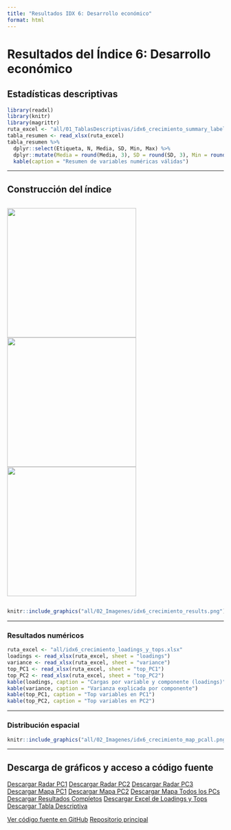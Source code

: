 ```yaml
---
title: "Resultados IDX 6: Desarrollo económico"
format: html
---
```


# Resultados del Índice 6: Desarrollo económico

## Estadísticas descriptivas

```r
library(readxl)
library(knitr)
library(magrittr)
ruta_excel <- "all/01_TablasDescriptivas/idx6_crecimiento_summary_labels.xlsx"
tabla_resumen <- read_xlsx(ruta_excel)
tabla_resumen %>%
  dplyr::select(Etiqueta, N, Media, SD, Min, Max) %>%
  dplyr::mutate(Media = round(Media, 3), SD = round(SD, 3), Min = round(Min, 3), Max = round(Max, 3)) %>%
  kable(caption = "Resumen de variables numéricas válidas")
```

---

## Construcción del índice

<div style="display: flex; gap: 10px; justify-content: center; align-items: center;">
  <img src="all/idx6_crecimiento_radar_PC1.png" width="300px" />
  <img src="all/idx6_crecimiento_radar_PC2.png" width="300px" />
  <img src="all/idx6_crecimiento_radar_PC3.png" width="300px" />
</div>

```r
knitr::include_graphics("all/02_Imagenes/idx6_crecimiento_results.png")
```

---

### Resultados numéricos

```r
ruta_excel <- "all/idx6_crecimiento_loadings_y_tops.xlsx"
loadings <- read_xlsx(ruta_excel, sheet = "loadings")
variance <- read_xlsx(ruta_excel, sheet = "variance")
top_PC1 <- read_xlsx(ruta_excel, sheet = "top_PC1")
top_PC2 <- read_xlsx(ruta_excel, sheet = "top_PC2")
kable(loadings, caption = "Cargas por variable y componente (loadings)")
kable(variance, caption = "Varianza explicada por componente")
kable(top_PC1, caption = "Top variables en PC1")
kable(top_PC2, caption = "Top variables en PC2")
```

---

### Distribución espacial

```r
knitr::include_graphics("all/02_Imagenes/idx6_crecimiento_map_pcall.png")
```

---

## Descarga de gráficos y acceso a código fuente

<div class="btn-group" role="group">
  <a href="all/idx6_crecimiento_radar_PC1.png" class="btn btn-primary" download>Descargar Radar PC1</a>
  <a href="all/idx6_crecimiento_radar_PC2.png" class="btn btn-primary" download>Descargar Radar PC2</a>
  <a href="all/idx6_crecimiento_radar_PC3.png" class="btn btn-primary" download>Descargar Radar PC3</a>
  <a href="all/02_Imagenes/idx6_crecimiento_map_pc1.png" class="btn btn-info" download>Descargar Mapa PC1</a>
  <a href="all/02_Imagenes/idx6_crecimiento_map_pc2.png" class="btn btn-info" download>Descargar Mapa PC2</a>
  <a href="all/02_Imagenes/idx6_crecimiento_map_pcall.png" class="btn btn-info" download>Descargar Mapa Todos los PCs</a>
  <a href="all/02_Imagenes/idx6_crecimiento_results.png" class="btn btn-success" download>Descargar Resultados Completos</a>
  <a href="all/idx6_crecimiento_loadings_y_tops.xlsx" class="btn btn-warning" download>Descargar Excel de Loadings y Tops</a>
  <a href="all/01_TablasDescriptivas/idx6_crecimiento_summary_labels.xlsx" class="btn btn-warning" download>Descargar Tabla Descriptiva</a>
</div>

<div class="btn-group" role="group">
  <a href="https://github.com/jcmunozmora/pulso_antioquia/tree/main/02_Code/AUX_Functions.R" class="btn btn-dark" target="_blank">Ver código fuente en GitHub</a>
  <a href="https://github.com/jcmunozmora/pulso_antioquia" class="btn btn-dark" target="_blank">Repositorio principal</a>
</div>

